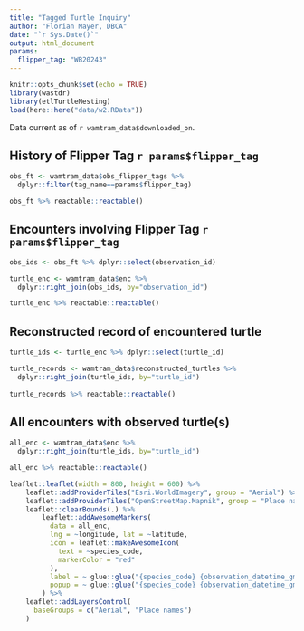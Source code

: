 ```yaml
---
title: "Tagged Turtle Inquiry"
author: "Florian Mayer, DBCA"
date: "`r Sys.Date()`"
output: html_document
params:
  flipper_tag: "WB20243"
---
```


```r
knitr::opts_chunk$set(echo = TRUE)
library(wastdr)
library(etlTurtleNesting)
load(here::here("data/w2.RData"))
```

Data current as of `r wamtram_data$downloaded_on`.

## History of Flipper Tag `r params$flipper_tag`
```r
obs_ft <- wamtram_data$obs_flipper_tags %>% 
  dplyr::filter(tag_name==params$flipper_tag) 

obs_ft %>% reactable::reactable()
```

## Encounters involving Flipper Tag `r params$flipper_tag`
```r
obs_ids <- obs_ft %>% dplyr::select(observation_id)

turtle_enc <- wamtram_data$enc %>% 
  dplyr::right_join(obs_ids, by="observation_id") 

turtle_enc %>% reactable::reactable()
```

## Reconstructed record of encountered turtle
```r
turtle_ids <- turtle_enc %>% dplyr::select(turtle_id)

turtle_records <- wamtram_data$reconstructed_turtles %>% 
  dplyr::right_join(turtle_ids, by="turtle_id")
  
turtle_records %>% reactable::reactable()
```

## All encounters with observed turtle(s)
```r
all_enc <- wamtram_data$enc %>% 
  dplyr::right_join(turtle_ids, by="turtle_id")

all_enc %>% reactable::reactable()

leaflet::leaflet(width = 800, height = 600) %>%
    leaflet::addProviderTiles("Esri.WorldImagery", group = "Aerial") %>%
    leaflet::addProviderTiles("OpenStreetMap.Mapnik", group = "Place names") %>%
    leaflet::clearBounds(.) %>%
        leaflet::addAwesomeMarkers(
          data = all_enc,
          lng = ~longitude, lat = ~latitude,
          icon = leaflet::makeAwesomeIcon(
            text = ~species_code,
            markerColor = "red"
          ),
          label = ~ glue::glue("{species_code} {observation_datetime_gmt08}"),
          popup = ~ glue::glue("{species_code} {observation_datetime_gmt08}")
        ) %>% 
    leaflet::addLayersControl(
      baseGroups = c("Aerial", "Place names")
    )
```
